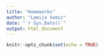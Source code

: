 ```yaml
---
title: "Homeworks"
author: "Lamija Semic"
date: "`r Sys.Date()`"
output: html_document
---
```





```r
knitr::opts_chunk$set(echo = TRUE)
```


